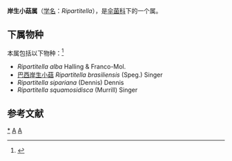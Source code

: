 {{Automatic Taxobox
| taxon = Ripartitella
| authority = Singer (1947)
| image = Ripartitella.jpg
| image_caption = 巴西岸生小菇
| type species = Ripartitella squamosidisca
| type species authority = (Murrill) Singer (1947)
}}

'''岸生小菇属'''（[[学名|学名]]：''Ripartitella''），是[[伞菌科|伞菌科]]下的一个属。

==下属物种==
本属包括以下物种：<ref>{{cite web |title=Ripartitella Singer |url=https://www.gbif.org/species/2535636 |website=GBIF |access-date=2022-04-24 |archive-date=2021-07-02 |archive-url=https://web.archive.org/web/20210702043210/https://www.gbif.org/species/2535636 }}</ref>
* ''Ripartitella alba'' Halling & Franco-Mol.
* [[巴西岸生小菇|巴西岸生小菇]] ''Ripartitella brasiliensis'' (Speg.) Singer
* ''Ripartitella sipariana'' (Dennis) Dennis
* ''Ripartitella squamosidisca'' (Murrill) Singer

== 参考文献 ==
{{Reflist}}

{{taxonbar}}
[[Category:_岸生小菇属|*]]
[[Category:_蘑菇科|A]]
[[Category:_1947年描述的分类群|A]]